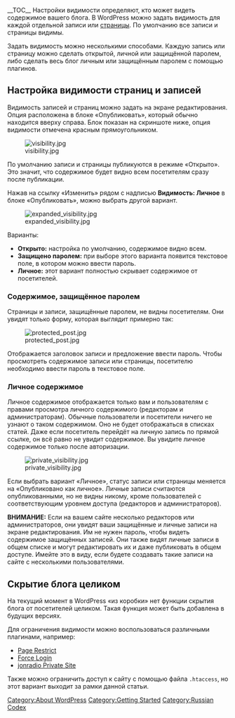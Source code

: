 {{Languages|
{{en|Content_Visibility}}
{{ja|Content_Visibility}}
{{ru|Видимость_содержимого}}
}}

__TOC__
Настройки видимости определяют, кто может видеть содержимое вашего блога. В WordPress можно задать видимость для каждой отдельной записи или [[Страницы|страницы]]. По умолчанию все записи и страницы видимы.

Задать видимость можно несколькими способами. Каждую запись или страницу можно сделать открытой, личной или защищённой паролем, либо сделать весь блог личным или защищённым паролем с помощью плагинов.

== Настройка видимости страниц и записей ==

Видимость записей и страниц можно задать на экране редактирования. Опция расположена в блоке «Опубликовать», который обычно находится вверху справа. Блок показан на скриншоте ниже, опция видимости отмечена красным прямоугольником.

[[File:visibility.jpg]]

По умолчанию записи и страницы публикуются в режиме «Открыто». Это значит, что содержимое будет видно всем посетителям сразу после публикации.

Нажав на ссылку «Изменить» рядом с надписью '''Видимость: Личное''' в блоке «Опубликовать», можно выбрать другой вариант.

[[File:expanded_visibility.jpg]]

Варианты:
* '''Открыто:''' настройка по умолчанию, содержимое видно всем.
* '''Защищено паролем:''' при выборе этого варианта появится текстовое поле, в котором можно ввести пароль.
* '''Личное:''' этот вариант полностью скрывает содержимое от посетителей.

=== Содержимое, защищённое паролем ===

Страницы и записи, защищённые паролем, не видны посетителям. Они увидят только форму, которая выглядит примерно так:

[[File:protected_post.jpg]]

Отображается заголовок записи и предложение ввести пароль. Чтобы просмотреть содержимое записи или страницы, посетителю необходимо ввести пароль в текстовое поле.

=== Личное содержимое ===

Личное содержимое отображается только вам и пользователям с правами просмотра личного содержимого (редакторам и администраторам). Обычные пользователи и посетители ничего не узнают о таком содержимом. Оно не будет отображаться в списках статей. Даже если посетитель перейдёт на личную запись по прямой ссылке, он всё равно не увидит содержимое. Вы увидите личное содержимое только после авторизации.

[[File:private_visibility.jpg]]

Если выбрать вариант «Личное», статус записи или страницы меняется на «Опубликовано как личное». Личные записи считаются опубликованными, но не видны никому, кроме пользователей с соответствующим уровнем доступа (редакторов и администраторов).

'''ВНИМАНИЕ:''' Если на вашем сайте несколько редакторов или администраторов, они увидят ваши защищённые и личные записи на экране редактирования. Им не нужен пароль, чтобы видеть содержимое защищённых записей. Они также видят личные записи в общем списке и могут редактировать их и даже публиковать в общем доступе. Имейте это в виду, если будете создавать такие записи на сайте с несколькими пользователями.

== Скрытие блога целиком ==

На текущий момент в WordPress «из коробки» нет функции скрытия блога от посетителей целиком. Такая функция может быть добавлена в будущих версиях.

Для ограничения видимости можно воспользоваться различными плагинами, например:
* [https://wordpress.org/plugins/pagerestrict/ Page Restrict]
* [https://wordpress.org/plugins/wp-force-login/ Force Login]
* [https://wordpress.org/plugins/jonradio-private-site/ jonradio Private Site]

Также можно ограничить доступ к сайту с помощью файла <code>.htaccess</code>, но этот вариант выходит за рамки данной статьи.

[[Category:About WordPress]]
[[Category:Getting Started]]
[[Category:Russian Codex]]